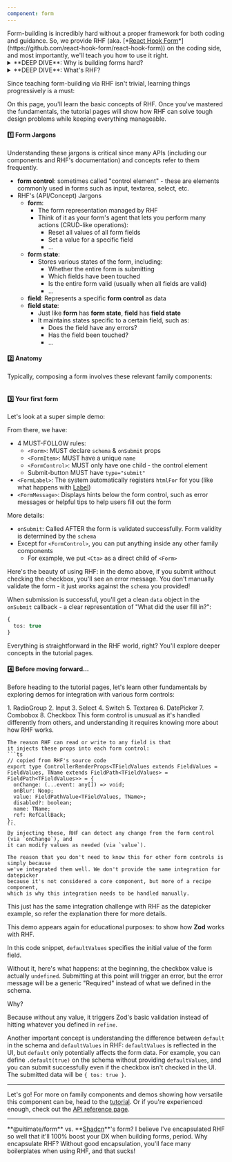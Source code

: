 ```yaml
---
component: form
---
```


<QuickDemoSection />
<VersatileTabs2 defaultValue="form-remove-app-from-project" variant="underline">
  <VersatileTabs2Content value="form-remove-app-from-project" demoId="form-remove-app-from-project" showCode={false} />
</VersatileTabs2>

<QuickStartSection />
Form-building is incredibly hard without a proper framework for both coding and guidance.
So, we provide RHF (aka. [*<u>React Hook Form</u>*](https://github.com/react-hook-form/react-hook-form)) on the coding side,
and most importantly, we'll teach you how to use it right.

<details>
<summary>**DEEP DIVE**: Why is building forms hard?</summary>

   In the front-end world, several classic applications are hard to build, including forms.
   (Frankly, compared to others, forms aren't that hard to build)
   They all share the same basic challenge when things get complex:
   - Tons of states to manage.
   - The relationship among states are complicated.

   When the number of states exceeds a certain limit, or/and when the complexity of the relationship among states is higher than a certain threshold,
   it's tough to manage them, so people create another layer of solutions for better management.
   RHF is one of several solutions in the field of form-building.

   For the framework like RHF being great and flexible,
   it's easy to run into many problems without proper guidance when working on complex forms, including:
   - Thinking RHF is incompetent and needing another framework
   - Still having too many states that are hard to manage, leading to considering adding another complexity like RxJS
   - Code seems becoming messier and more complex after using RHF
   - Having no idea how to use RHF to implement certain features
   - ...

   The takeaway here is that building a form requires choosing an appropriate framework,
   but more importantly, you need to learn how to use it correctly.
   This can be a longer journey than expected.
   <br /><br />
</details>



<details>
  <summary>**DEEP DIVE**: What's RHF?</summary>

   I think the introduction on RHF's site isn't ideal for beginners.

   So I'll explain it better here.

  Simply put: It's a headless UI framework.
  The longer answer:
   - It's more of a framework than a library because adopting it means you'll build forms in a unique way provided by RHF.
   Since it's a framework, it's quite extensive to learn, and migrating to other similar libraries won't be trivial.
   - It's also a headless UI, but it mainly provides control toolkits for form state management instead of React components.
   This makes it different from **Radix**'s approach (which offers "headless UI components"), and more similar to **TanStack Table**.
   <br /><br />
</details>

Since teaching form-building via RHF isn't trivial, learning things progressively is a must:

On this page, you'll learn the basic concepts of RHF.
Once you've mastered the fundamentals, the tutorial pages will show
how RHF can solve tough design problems while keeping everything manageable.


#### 1️⃣ Form Jargons
Understanding these jargons is critical since many APIs (including our components and RHF's documentation) and concepts refer to them frequently.

- **form control**: sometimes called "control element" - these are elements commonly used in forms such as input, textarea, select, etc.
- RHF's (API/Concept) Jargons
  - **form**:
    - The form representation managed by RHF
    - Think of it as your form's agent that lets you perform many actions (CRUD-like operations):
      - Reset all values of all form fields
      - Set a value for a specific field
      - ...
  - **form state**:
    - Stores various states of the form, including:
      - Whether the entire form is submitting
      - Which fields have been touched
      - Is the entire form valid (usually when all fields are valid)
      - ...
  - **field**: Represents a specific **form control** as data
  - **field state**:
    - Just like **form** has **form state**, **field** has **field state**
    - It maintains states specific to a certain field, such as:
      - Does the field have any errors?
      - Has the field been touched?
      - ...


#### 2️⃣ Anatomy
Typically, composing a form involves these relevant family components:

```tsx file="#/components/ui/Form/Form.anatomy.txt"
```


#### 3️⃣ Your first form
Let's look at a super simple demo:
<VersatileTabs2 defaultValue="form-damn-easy-demo" variant="underline">
  <VersatileTabs2Content value="form-damn-easy-demo" demoId="form-damn-easy-demo"/>
</VersatileTabs2>

From there, we have:
- 4 MUST-FOLLOW rules:
  - `<Form>`: MUST declare `schema` & `onSubmit` props
  - `<FormItem>`: MUST have a unique `name`
  - `<FormControl>`: MUST only have one child - the control element
  - Submit-button MUST have `type="submit"`
- `<FormLabel>`: The system automatically registers `htmlFor` for you (like what happens with [Label](./../../label/introduction))
- `<FormMessage>`: Displays hints below the form control, such as error messages or helpful tips to help users fill out the form

More details:
- `onSubmit`: Called AFTER the form is validated successfully. Form validity is determined by the `schema`
- Except for `<FormControl>`, you can put anything inside any other family components
  - For example, we put `<Cta>` as a direct child of `<Form>`

Here's the beauty of using RHF: in the demo above,
if you submit without checking the checkbox, you'll see an error message.
You don't manually validate the form - it just works against the `schema` you provided!

When submission is successful, you'll get a clean `data` object in the `onSubmit` callback -
a clear representation of "What did the user fill in?":
```ts
{
  tos: true
}
```

Everything is straightforward in the RHF world, right?
You'll explore deeper concepts in the tutorial pages.



#### 4️⃣ Before moving forward...

Before heading to the tutorial pages,
let's learn other fundamentals by exploring demos for integration with various form controls:

<VersatileTabs2 defaultValue="form-radiogroup-demo" variant="underline">
  <VersatileTabs2List>
    <VersatileTabs2Trigger value="form-radiogroup-demo">1. RadioGroup</VersatileTabs2Trigger>
    <VersatileTabs2Trigger value="form-input-demo">2. Input</VersatileTabs2Trigger>
    <VersatileTabs2Trigger value="form-select-demo">3. Select</VersatileTabs2Trigger>
    <VersatileTabs2Trigger value="form-switch-demo">4. Switch</VersatileTabs2Trigger>
    <VersatileTabs2Trigger value="form-textarea-demo">5. Textarea</VersatileTabs2Trigger>
    <VersatileTabs2Trigger value="form-datepicker-demo">6. DatePicker</VersatileTabs2Trigger>
    <VersatileTabs2Trigger value="form-combobox-demo">7. Combobox</VersatileTabs2Trigger>
    <VersatileTabs2Trigger value="form-damn-easy-demo-2">8. Checkbox</VersatileTabs2Trigger>
  </VersatileTabs2List>
  <VersatileTabs2Content value="form-radiogroup-demo" demoId="form-radiogroup-demo"/>
  <VersatileTabs2Content value="form-input-demo" demoId="form-input-demo"/>
  <VersatileTabs2Content value="form-select-demo" demoId="form-select-demo"/>
  <VersatileTabs2Content value="form-switch-demo" demoId="form-switch-demo"/>
  <VersatileTabs2Content value="form-textarea-demo" demoId="form-textarea-demo"/>
  <VersatileTabs2Content value="form-datepicker-demo" demoId="form-datepicker-demo">
    This form control is unusual as it's handled differently from others,
    and understanding it requires knowing more about how RHF works.

    The reason RHF can read or write to any field is that
    it injects these props into each form control:
    ```ts
    // copied from RHF's source code
    export type ControllerRenderProps<TFieldValues extends FieldValues = FieldValues, TName extends FieldPath<TFieldValues> = FieldPath<TFieldValues>> = {
      onChange: (...event: any[]) => void;
      onBlur: Noop;
      value: FieldPathValue<TFieldValues, TName>;
      disabled?: boolean;
      name: TName;
      ref: RefCallBack;
    };
    ```
    By injecting these, RHF can detect any change from the form control (via `onChange`), and
    it can modify values as needed (via `value`).

    The reason that you don't need to know this for other form controls is simply because
    we've integrated them well. We don't provide the same integration for datepicker
    because it's not considered a core component, but more of a recipe component,
    which is why this integration needs to be handled manually.

  </VersatileTabs2Content>
  <VersatileTabs2Content value="form-combobox-demo" demoId="form-combobox-demo">
    This just has the same integration challenge with RHF as the datepicker example, so refer the explanation there for more details.
  </VersatileTabs2Content>
  <VersatileTabs2Content value="form-damn-easy-demo-2" demoId="form-damn-easy-demo-2">

  This demo appears again for educational purposes: to show how **Zod** works with RHF.

  In this code snippet, `defaultValues` specifies the initial value of the form field.

  Without it, here's what happens:
  at the beginning, the checkbox value is actually `undefined`. Submitting at this point will trigger an error,
  but the error message will be a generic "Required" instead of what we defined in the schema.

  Why?

  Because without any value, it triggers Zod's basic validation
  instead of hitting whatever you defined in `refine`.

  Another important concept is understanding the difference between `default` in the schema and `defaultValues` in RHF:
  `defaultValues` is reflected in the UI, but `default` only potentially affects the form data.
  For example, you can define `.default(true)` on the schema without providing `defaultValues`,
  and you can submit successfully even if the checkbox isn't checked in the UI. The submitted data will be `{ tos: true }`.

  </VersatileTabs2Content>

</VersatileTabs2>

___

Let's go! For more on family components and demos showing how versatile this component can be, head to the [tutorial](./../tutorial).
Or if you're experienced enough, check out the [API reference page](./../api).

___

<QASection />
<QA2>
  <QA2Item >
    <QA2Trigger>**@uitimate/form** vs. **<u>Shadcn</u>**'s form?</QA2Trigger>
     <QA2Content>
        I believe I've encapsulated RHF so well that it'll 100% boost your DX when building forms, period.
     </QA2Content>
   </QA2Item>
  <QA2Item >
    <QA2Trigger>Why encapsulate RHF?</QA2Trigger>
     <QA2Content>
        Without good encapsulation, you'll face many boilerplates when using RHF,
        and that sucks!
     </QA2Content>
   </QA2Item>

</QA2>
